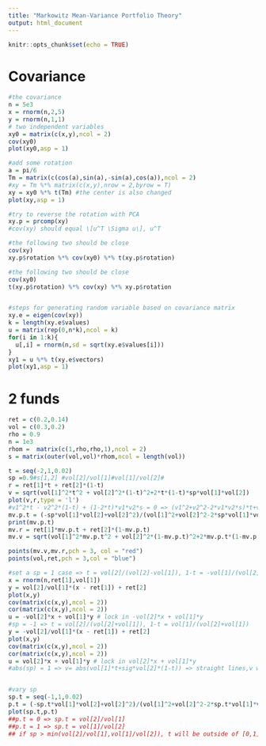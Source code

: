 ```yaml
---
title: "Markowitz Mean-Variance Portfolio Theory"
output: html_document
---
```


```r
knitr::opts_chunk$set(echo = TRUE)
```

# Covariance
```r
#the covariance
n = 5e3
x = rnorm(n,2,5)
y = rnorm(n,1,1)
# two independent variables
xy0 = matrix(c(x,y),ncol = 2)
cov(xy0)
plot(xy0,asp = 1)
```



```r
#add some rotation
a = pi/6
Tm = matrix(c(cos(a),sin(a),-sin(a),cos(a)),ncol = 2)
#xy = Tm %*% matrix(c(x,y),nrow = 2,byrow = T)
xy = xy0 %*% t(Tm) #the center is also changed
plot(xy,asp = 1)
```



```r
#try to reverse the rotation with PCA
xy.p = prcomp(xy)
#cov(xy) should equal \[u^T \Sigma u\], u^T

#the following two should be close
cov(xy)
xy.p$rotation %*% cov(xy0) %*% t(xy.p$rotation)

#the following two should be close
cov(xy0)
t(xy.p$rotation) %*% cov(xy) %*% xy.p$rotation


#steps for generating random variable based on covariance matrix
xy.e = eigen(cov(xy))
k = length(xy.e$values)
u = matrix(rep(0,n*k),ncol = k)
for(i in 1:k){
  u[,i] = rnorm(n,sd = sqrt(xy.e$values[i]))
}
xy1 = u %*% t(xy.e$vectors)
plot(xy1,asp = 1)
```


# 2 funds
```r
ret = c(0.2,0.14)
vol = c(0.3,0.2)
rho = 0.9
n = 1e3
rhom =  matrix(c(1,rho,rho,1),ncol = 2)
s = matrix(outer(vol,vol)*rhom,ncol = length(vol))

t = seq(-2,1,0.02)
sp =0.9#s[1,2] #vol[2]/vol[1]#vol[1]/vol[2]#
r = ret[1]*t + ret[2]*(1-t)
v = sqrt(vol[1]^2*t^2 + vol[2]^2*(1-t)^2+2*t*(1-t)*sp*vol[1]*vol[2])
plot(v,r,type = 'l')
#v1^2*t - v2^2*(1-t) + (1-2*t)*v1*v2*s = 0 => (v1^2+v2^2-2*v1*v2*s)*t+v1*v2*s-v2^2 = 0
mv.p.t = (-sp*vol[1]*vol[2]+vol[2]^2)/(vol[1]^2+vol[2]^2-2*sp*vol[1]*vol[2])
print(mv.p.t)
mv.r = ret[1]*mv.p.t + ret[2]*(1-mv.p.t)
mv.v = sqrt(vol[1]^2*mv.p.t^2 + vol[2]^2*(1-mv.p.t)^2+2*mv.p.t*(1-mv.p.t)*sp*vol[1]*vol[2])

points(mv.v,mv.r,pch = 3, col = "red")
points(vol,ret,pch = 3,col = "blue")

#set a sp = 1 case => t = vol[2]/(vol[2]-vol[1]), 1-t = -vol[1]/(vol[2]-vol[1])
x = rnorm(n,ret[1],vol[1])
y = vol[2]/vol[1]*(x - ret[1]) + ret[2]
plot(x,y)
cov(matrix(c(x,y),ncol = 2))
cor(matrix(c(x,y),ncol = 2))
u = -vol[2]*x + vol[1]*y # lock in -vol[2]*x + vol[1]*y 
#sp = -1 => t = vol[2]/(vol[2]+vol[1]), 1-t = vol[1]/(vol[2]+vol[1])
y = -vol[2]/vol[1]*(x - ret[1]) + ret[2]
plot(x,y)
cov(matrix(c(x,y),ncol = 2))
cor(matrix(c(x,y),ncol = 2))
u = vol[2]*x + vol[1]*y # lock in vol[2]*x + vol[1]*y 
#abs(sp) = 1 => v= abs(vol[1]*t+sig*vol[2]*(1-t)) => straight lines,v would hit 0 with some t


#vary sp
sp.t = seq(-1,1,0.02)
p.t = (-sp.t*vol[1]*vol[2]+vol[2]^2)/(vol[1]^2+vol[2]^2-2*sp.t*vol[1]*vol[2])
plot(sp.t,p.t)
##p.t = 0 => sp.t = vol[2]/vol[1]
##p.t = 1 => sp.t = vol[1]/vol[2]
## if sp > min(vol[2]/vol[1],vol[1]/vol[2]), t will be outside of [0,1], the min.v point is not between

```


